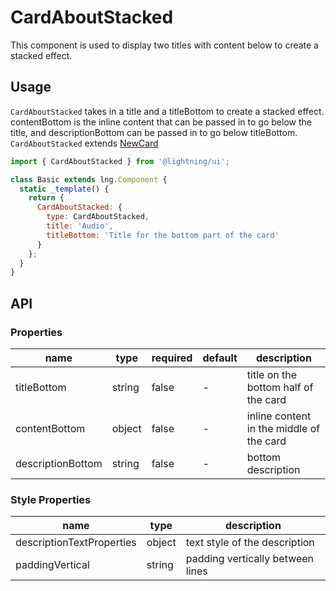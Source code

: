 
# CardAboutStacked

This component is used to display two titles with content below to create a stacked effect.

## Usage

`CardAboutStacked` takes in a title and a titleBottom to create a stacked effect. contentBottom is the inline content that can be passed in to go below the title, and descriptionBottom can be passed in to go below titleBottom.
`CardAboutStacked` extends [NewCard](?path=/docs/patterns-newcard--base)

```js
import { CardAboutStacked } from '@lightning/ui';

class Basic extends lng.Component {
  static _template() {
    return {
      CardAboutStacked: {
        type: CardAboutStacked,
        title: 'Audio',
        titleBottom: 'Title for the bottom part of the card'
      }
    };
  }
}
```

<Canvas>
  <Story id="patterns-CardAboutStacked--about-stacked-cards" />
</Canvas>

## API

### Properties

| name              | type   | required | default | description                              |
| ----------------- | ------ | -------- | ------- | ---------------------------------------- |
| titleBottom       | string | false    | -       | title on the bottom half of the card     |
| contentBottom     | object | false    | -       | inline content in the middle of the card |
| descriptionBottom | string | false    | -       | bottom description                       |

### Style Properties

| name                      | type   | description                      |
| ------------------------- | ------ | -------------------------------- |
| descriptionTextProperties | object | text style of the description    |
| paddingVertical           | string | padding vertically between lines |
